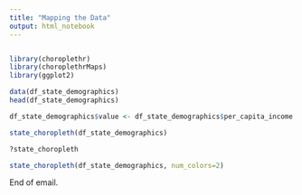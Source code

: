 ```yaml
---
title: "Mapping the Data"
output: html_notebook
---
```


```r

```

```r
library(choroplethr)
library(choroplethrMaps)
library(ggplot2)
```

```r
data(df_state_demographics)
head(df_state_demographics)
```

```r
df_state_demographics$value <- df_state_demographics$per_capita_income
```

```r
state_choropleth(df_state_demographics)
```

```r
?state_choropleth
```

```r
state_choropleth(df_state_demographics, num_colors=2)
```

End of email.